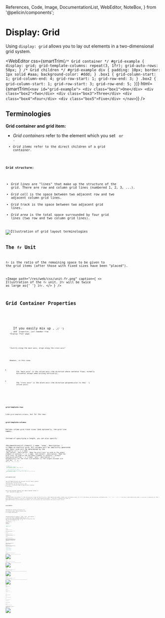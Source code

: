  References,
  Code,
  Image,
  DocumentationList,
  WebEditor,
  NoteBox,
} from '@pelicin/components';

# Display: Grid

Using `display: grid` allows you to lay out elements in a two-dimensional grid system.

<WebEditor
  css={smartTrim(`
    /* Grid container */
    #grid-example {
      display: grid;
      grid-template-columns: repeat(3, 1fr);
      grid-auto-rows: 50px;
    }
    /* Grid children */
    #grid-example div {
      padding: 10px;
      border: 1px solid #aaa;
      background-color: #ddd;
    }
    .box1 {
      grid-column-start: 1;
      grid-column-end: 4;
      grid-row-start: 1;
      grid-row-end: 3;
    }
    .box2 {
      grid-column-start: 1;
      grid-row-start: 3;
      grid-row-end: 5;
    }
  `)}
  html={smartTrim(`
    <nav id="grid-example">
      <div class="box1">One</div>
      <div class="box2">Two</div>
      <div class="box3">Three</div>
      <div class="box4">Four</div>
      <div class="box5">Five</div>
    </nav>
  `)}
/>

## Terminologies

**Grid container and grid item:**

- <dfn>Grid containers</dfn> refer to the element which you set <Code str="display: grid" /> or <Code str="display: inline-grid" />
  .
- <dfn>Grid items</dfn> refer to the direct children of a grid container.

**Grid structure:**

- <dfn>Grid lines</dfn> are "lines" that make up the structure of the grid. There are row and column
  grid lines (numbered 1, 2, 3, ...).
- <dfn>Grid cell</dfn> is the space between two adjacent row and two adjacent column grid lines.
- <dfn>Grid track</dfn> is the space between two adjacent grid lines.
- <dfn>Grid area</dfn> is the total space surrounded by four grid lines (two row and two column grid
  lines).

<Image path="/res/web/css/grid-terminology.png" alt="Illustration of grid layout terminologies" />

## The `fr` Unit

`fr` is the ratio of the remaining space to be given to the grid items (after those with fixed sizes have been "placed").

<Image
  path="/res/web/css/unit-fr.png"
  caption={
    <>
      Illustration of the <code>fr</code> unit. <code>2fr</code> will be twice as large as{' '}
      <code>1fr</code>.
    </>
  }
/>

## Grid Container Properties

<NoteBox type="info" title="Tip!">
  <p>
    If you easily mix up <Code str="justify-content" />, <Code str="align-content" />,{' '}
    <Code str="justify-items" />, and <Code str="align-items" /> properties, just remember from
    "Display: Flex" page:
  </p>
  <p>
    <em>"Justify along the main axis, align along the cross axis"</em>
  </p>
  <p>
    However, in this case:
    <ul>
      <li>
        the "main axis" is the <dfn>inline-axis</dfn> (the direction where sentence flows; normally
        horizontal except when writing vertically),
      </li>
      <li>
        the "cross axis" is the <dfn>block-axis</dfn> (the direction perpendicular to the{' '}
        <dfn>inline axis</dfn>).
      </li>
    </ul>
  </p>
</NoteBox>

### `grid-template-rows`

Like `grid-template-columns`, but for the rows.

### `grid-template-columns`

Defines column grid track sizes (and optionally, the grid line names).

Instead of specifying a length, you can also specify:

<DocumentationList
  items={[
    {
      name: 'none',
      description: (
        <>
          Make no explicit grid. All columns will be implicitly generated and their size will be
          determined by the <Code str="grid-auto-columns" /> property
        </>
      ),
    },
    {
      name: 'max-content',
      description: 'Make the grid track "as wide as the widest element it contains."',
    },
    {
      name: 'min-content',
      description:
        'Make the grid track "as wide as the narrowest element it contains," without causing an overflow.',
    },
    {
      name: 'auto',
      description: (
        <>
          Automatically set the track size between (1) the largest minimum size (set by{' '}
          <Code str="min-width" /> or <Code str="min-height" />
          ), and (2) <Code str="max-content" />.
        </>
      ),
    },
  ]}
/>

```css
.container {
  /* Make three columns */
  grid-template-columns: 100px 100px 1fr;

  /* How to add grid line names */
  /* Add multiple names like this: `[name1 name2]` */
  grid-template-columns: [one] 100px [two] 100px [three] 1fr [four];
}
```

### `grid-template-areas`

Lays out named grid-area into the grid. You will need to specify <code>grid-area: <var>name</var></code> on the grid items.
(Alternatively, you can use `grid-row-*` and `grid-column-*` on the grid items to specify their locations in the grid.)

Each string represent separate rows. Spaces separate columns. A `.` (dot) represents an empty cell.

<WebEditor
  css={smartTrim(`
    /* Grid container */
    /* Note that grid area "a" takes the top-left 2x2 cells */
    #grid-template-areas-example {
      display: grid;
      grid-template-columns: 1fr 1fr 1fr;
      grid-template-rows: 30px 30px 30px;
      grid-template-areas: 
        "a a ."
        "a a ."
        ". b c";
    }
    /* Grid items */
    #grid-template-areas-example .a {
      grid-area: a;
      background-color: #fdd;
    }
    #grid-template-areas-example .b {
      grid-area: b;
      background-color: #dfd;
    }
    #grid-template-areas-example .c {
      grid-area: c;
      background-color: #ddf;
    }
  `)}
  html={smartTrim(`
    <nav id="grid-template-areas-example">
      <div class="a">A</div>
      <div class="b">B</div>
      <div class="c">C</div>
    </nav>
  `)}
/>

### `grid-template`

Shorthand for setting `grid-template-rows`, `grid-template-columns`, and `grid-template-areas` in a single declaration.

<DocumentationList
  items={[
    {
      name: 'none',
      description: (
        <>
          Sets all three longhand properties to <Code str="none" /> (no explicit grid). Rows and
          columns will be implicitly generated; their size will be determined by the{' '}
          <Code str="grid-auto-rows" /> and <Code str="grid-auto-columns" /> properties.
        </>
      ),
    },
    {
      name: '<grid-template-rows> / <grid-template-columns>',
      description: (
        <>
          E.g. <Code str="10px 10px / 20px 20px" />. Sets <Code str="grid-template-rows" /> and{' '}
          <Code str="grid-template-columns" /> to the specified values, and{' '}
          <Code str="grid-template-areas" /> to <Code str="none" /> (no named grid areas)
        </>
      ),
    },
    {
      name: '<grid-template-areas> <grid-template-rows> / <grid-template-column>',
      description: <>See the example below.</>,
    },
  ]}
/>

```css
.container {
  /* Those beside the strings are row track sizes */
  /* Those after '/' are column track sizes */
  grid-template:
    [head-top] 'a a a' auto [head-bottom]
    [main-top] 'b b b' 1fr [main-bottom]
    / auto 1fr auto;
}
```

### `grid-auto-rows`

Like `grid-template-rows`, but for columns that are created _implicitly_.

(Rows are created implicitly by placing a grid item out of range, or when grid auto-placement algorithm created one.)

### `grid-auto-columns`

Like `grid-template-columns`, but for columns that are created _implicitly_.

(Columns are created implicitly by placing a grid item out of range, or when grid auto-placement algorithm created one.)

### `grid-auto-flow`

Controls how grid auto-placement algorithm works.

<DocumentationList
  items={[
    {
      name: 'row',
      description: 'fill in each row in turn, adding new rows as necessary (default)',
    },
    {
      name: 'column',
      description: 'fill in each column in turn, adding new columns as necessary',
    },
    {
      name: 'dense',
      description:
        'attempt to fill in earlier holes in the grid, if smaller items come up later (may cause items to appear out-of-order)',
    },
    { name: 'row dense' },
    { name: 'column dense' },
  ]}
/>

### `grid`

Shorthand for setting _all_ of the explicit and implicit grid properties in a single declaration (`grid-template-rows`, `grid-template-columns`, `grid-template-areas`, `grid-auto-rows`, `grid-auto-columns`, and `grid-auto-flow`).

**Note:** When specifying `auto-flow` on either row or column side, the "length" on that side refers to the implicit track size. "You can only specify the explicit or the implicit grid properties in a single grid declaration."

```css
.container {
  /* <explicit-rows> / <explicit-columns> */
  grid: 100px 100px / 200px 200px;

  /* <implicit-rows> / <explicit-columns> */
  /* Set auto-flow to row, and make it dense
  /* (the 100px here is the `grid-auto-rows` size) */
  grid: auto-flow dense 100px / 200px 200px;

  /* <explicit-rows> / <implicit-columns> */
  /* Set auto-flow to row, and make it dense
  /* (the 200px here is the `grid-auto-columns` size) */
  grid: 100px 100px / auto-flow dense 200px ';
}
```

### `align-items`

Defines how items are aligned along the block-axis (perpendicular to writing direction).

<Image
  path="/res/web/css/grid-align-items.png"
  alt="Different possible values for align-items: start, end, center, stretch"
/>

### `justify-items`

Defines how items are aligned along the inline-axis (the writing direction).

<Image
  path="/res/web/css/grid-justify-items.png"
  alt="Different possible values for justify-items: start, end, center, stretch"
/>

### `align-content`

Defines how the "content" (grid) is aligned along the block-axis, if there's an extra space in the grid container.

<Image
  path="/res/web/css/grid-align-content.png"
  alt="Different possible values for align-content: start, end, center, stretch, space-between, space-around, space-evenly"
/>

### `justify-content`

Defines how the "content" (grid) is aligned along the inline-axis, if there's an extra space in the grid container.

<Image
  path="/res/web/css/grid-justify-content.png"
  alt="Different possible values for justify-content: start, end, center, stretch, space-between, space-around, space-evenly"
/>

### `place-items`

Shorthand for `align-items` and `justify-items`.

```css
.container {
  place-items: <align-items> / <justify-items>;
}
```

### `place-content`

Shorthand for `align-content` and `justify-content`.

```css
.container {
  place-items: <align-content> / <justify-content>;
}
```

### `row-gap`

Specifies gutter size between rows.

### `column-gap`

Specifies gutter size between columns.

### `gap`

Shorthand for `row-gap` and `column-gap`

```css
.container {
  gap: <row-and-column-gap>;
  gap: <row-gap> <column-gap>;
}
```

## Grid Item Properties

### `grid-row-start`

Specifies a grid item's position in the grid.

<DocumentationList
  items={[
    {
      name: 'auto',
      description: 'Place the item automatically (default).',
    },
    {
      nameSpecial: (
        <>
          <Code str="<lineName>" />
        </>
      ),
      description: (
        <>
          Place the item from the row line whose name is <Code str="lineName-start" /> or{' '}
          <Code str="lineName" />.
        </>
      ),
    },
    {
      nameSpecial: (
        <>
          <Code str="<number>" /> or <Code str="<lineName> <number>" />
        </>
      ),
      description: (
        <>
          E.g. <Code str="3" /> or <Code str="my-line 3" />. Place the item from the{' '}
          <Code str="number" />
          -th row line (counting backwards if it is negative). If <Code str="lineName" /> is specified,
          then only lines with that name is counted.
        </>
      ),
    },
    {
      nameSpecial: (
        <>
          <Code str="span <number>" /> or <Code str="span <lineName> <number>" />
        </>
      ),
      description: (
        <>
          E.g. <Code str="span 3" /> or <Code str="span my-line 3" />. Place the item's row start
          line <Code str="number" /> lines away from the row end line. (See{' '}
          <Code str="grid-row-end" /> value or place the item automatically first to determine the
          row end line.) If <Code str="lineName" /> is specified, then only lines with that name is
          counted.
        </>
      ),
    },
  ]}
/>

<Image
  path="/res/web/css/grid-row-column.png"
  caption={
    <>
      Illustration of <code>grid-row-*</code> and <code>grid-column-*</code> (adapted from
      CSS-Tricks).
    </>
  }
/>

### `grid-row-end`

Specifies a grid item's position in the grid.

<DocumentationList
  items={[
    {
      name: 'auto',
      description: 'Place the item automatically (default).',
    },
    {
      nameSpecial: (
        <>
          <Code str="<lineName>" />
        </>
      ),
      description: (
        <>
          Place the item until the row line whose name is <Code str="lineName-end" /> or{' '}
          <Code str="lineName" />.
        </>
      ),
    },
    {
      nameSpecial: (
        <>
          <Code str="<number>" /> or <Code str="<lineName> <number>" />
        </>
      ),
      description: (
        <>
          E.g. <Code str="3" /> or <Code str="my-line 3" />. Place the item until the{' '}
          <Code str="number" />
          -th row line (counting backwards if it is negative). If <Code str="lineName" /> is specified,
          then only lines with that name is counted.
        </>
      ),
    },
    {
      nameSpecial: (
        <>
          <Code str="span <number>" /> or <Code str="span <lineName> <number>" />
        </>
      ),
      description: (
        <>
          E.g. <Code str="span 3" /> or <Code str="span my-line 3" />. Place the item's row end line{' '}
          <Code str="number" /> lines away from the row start line. (See{' '}
          <Code str="grid-row-start" /> value or place the item automatically first to determine the
          row start line.) If <Code str="lineName" /> is specified, then only lines with that name
          is counted.
        </>
      ),
    },
  ]}
/>

### `grid-column-start`

Specifies a grid item's position in the grid.

(See `grid-row-start` explanation for the list of possible values.)

### `grid-column-end`

Specifies a grid item's position in the grid.

(See `grid-row-end` explanation for the list of possible values.)

### `grid-row`

Shorthand for `grid-row-start` and `grid-row-end`.

```css
.item {
  grid-row: <grid-row-start>;
  grid-row: ;
}
```

### `grid-column`

Shorthand for `grid-column-start` and `grid-column-end`.

```css
.item {
  grid-column: <grid-column-start>;
  grid-column: <grid-column-start> / <grid-column-end>;
}
```

### `grid-area`

Gives an item a name so it can be referenced in `grid-template-areas`.

Alternatively, this is a shorthand for `grid-row-start`, `grid-column-start`, `grid-row-end`, and `grid-column-end`.

```css
.item {
  /* Main patterns */
  grid-area: <name>;
  grid-area: <grid-row-start> / <grid-column-start> / <grid-row-end> / <grid-column-end>;
  /* Yea, you can do these too */
  /* See how browsers interpret the meaning value here: */
  /* https://developer.mozilla.org/en-US/docs/Web/CSS/grid-area */
  grid-area: <grid-row-start> / <grid-column-start> / <grid-row-end>;
  grid-area: <grid-row-start> / <grid-column-start>;
  grid-area: <grid-row-start>;
}
```

### `align-self`

Override `align-items` value for this item only. Specify: `auto`, `start`, `end`, `center`, or `stretch`.

(`auto` means use the container's `align-items` value.)

### `justify-self`

Override `justify-items` value for this item only. Specify: `auto`, `start`, `end`, `center`, or `stretch`.

(`auto` means use the container's `justify-items` value.)

### `place-self`

Shorthand for `align-self` and `justify-self`

(If you omit `<justify-self>`, then the value of `<align-self>` is used to set both properties.)

```css
.item {
  place-self: auto;
  place-self: <align-self> / <justify-self>;
  place-self: <align-self>;
}
```

## CSS Functions

### <code>minmax(<var>min</var>, <var>max</var>)</code>

Defines the allowed size range for a grid track. For example, you want a column to be between 200px and 500px (inclusive), depending on the grid container's width.

Instead of specifying a length for <var>min</var> or <var>max</var>, you can also specify:

<DocumentationList
  items={[
    {
      name: 'max-content',
      description: 'Make the grid track "as wide as the widest element it contains."',
    },
    {
      name: 'min-content',
      description:
        'Make the grid track "as wide as the narrowest element it contains," without causing an overflow.',
    },
    {
      name: 'auto',
      description: (
        <>
          When specified as <var>max</var>, it is identical to <Code str="max-content" />. When
          specified as <var>min</var>, it follows the largest minimum size (set by{' '}
          <Code str="min-width" /> or <Code str="min-height" />
          ).
        </>
      ),
    },
  ]}
/>

<Image
  path="/res/web/css/max-content-min-content.png"
  alt="Illustration of max-content and min-content"
/>

### <code>repeat(<var>count</var>, <var>trackSizes</var>)</code>

Repeat the sizes specified in `trackSizes`. You can specify more than one lengths for `trackSizes`.

Instead of specifying a number for <var>count</var>, you can also specify these special values:

<DocumentationList
  items={[
    {
      name: 'auto-fill',
      description: (
        <>
          Set <var>count</var> to the highest number that does not cause the grid to overflow
        </>
      ),
    },
    {
      name: 'auto-fit',
      description: (
        <>
          Behaves like <Code str="auto-fill" />, but all empty tracks are collapsed (so the filled
          tracks can grow to fill the remaining space)
        </>
      ),
    },
  ]}
/>

Instead of specifying a length for <var>trackSizes</var>, you can also specify these special values:

<DocumentationList
  items={[
    {
      name: 'max-content',
      description: 'Make the grid track "as wide as the widest element it contains."',
    },
    {
      name: 'min-content',
      description:
        'Make the grid track "as wide as the narrowest element it contains," without causing an overflow.',
    },
    {
      name: 'auto',
      description: (
        <>
          Automatically set the track size between (1) the largest minimum size (set by{' '}
          <Code str="min-width" /> or <Code str="min-height" />
          ), and (2) <Code str="max-content" />.
        </>
      ),
    },
  ]}
/>

```css
.container {
  /* Same meaning */
  grid-template-columns: repeat(3, 1fr);
  grid-template-columns: 1fr 1fr 1fr;
  /* Also, same meaning */
  grid-template-columns: repeat(3, 1rem 20px);
  grid-template-columns: 1rem 20px 1rem 20px 1rem 20px;
}
```

### <code>fit-content(<var>length</var>)</code>

Specifies track size of `length`, but ensuring that the final value is between `auto` (min) and `max-content` (max).

(With `auto` as the minimum value, it means the minimum value won't be smaller than `min-height` or `min-width` that you specified on the track.)

## References

<References
  references={[
    {
      text: 'A Complete Guide to Grid (CSS Tricks)',
      link: `https://css-tricks.com/snippets/css/complete-guide-grid/`,
    },
    {
      text: 'Basic Concepts of grid layout (MDN)',
      link: `https://developer.mozilla.org/en-US/docs/Web/CSS/CSS_Grid_Layout/Basic_Concepts_of_Grid_Layout`,
    },
    {
      text: 'Box alignment in grid layout (MDN)',
      link: `https://developer.mozilla.org/en-US/docs/Web/CSS/CSS_Box_Alignment/Box_Alignment_In_Grid_Layout`,
    },
    {
      text: 'grid-template-areas (MDN)',
      link: `https://developer.mozilla.org/en-US/docs/Web/CSS/grid-template-areas`,
    },
    {
      text: 'grid-template (MDN)',
      link: `https://developer.mozilla.org/en-US/docs/Web/CSS/grid-template`,
    },
    {
      text: 'grid-auto-columns (MDN)',
      link: `https://developer.mozilla.org/en-US/docs/Web/CSS/grid-auto-columns`,
    },
    {
      text: 'grid (MDN)',
      link: `https://developer.mozilla.org/en-US/docs/Web/CSS/grid`,
    },
    {
      text: 'grid-column-start (MDN)',
      link: `https://developer.mozilla.org/en-US/docs/Web/CSS/grid-column-start`,
    },
    {
      text: 'grid-column-end (MDN)',
      link: `https://developer.mozilla.org/en-US/docs/Web/CSS/grid-column-end`,
    },
    {
      text: 'grid-area (MDN)',
      link: `https://developer.mozilla.org/en-US/docs/Web/CSS/grid-area`,
    },
    {
      text: 'repeat() (MDN)',
      link: `https://developer.mozilla.org/en-US/docs/Web/CSS/repeat()`,
    },
    {
      text: 'minmax() (MDN)',
      link: `https://developer.mozilla.org/en-US/docs/Web/CSS/minmax()`,
    },
    {
      text: 'fit-content() (MDN)',
      link: `https://developer.mozilla.org/en-US/docs/Web/CSS/fit-content()`,
    },
    {
      text: 'CSS Grid Layout: The Minmax Function (Alligator.io)',
      link: `https://alligator.io/css/css-grid-layout-minmax-function/`,
    },
    {
      text: 'How the minmax() Function Works (bitsofcode)',
      link: `https://bitsofco.de/how-the-minmax-function-works/`,
    },
    {
      text: 'How to Use minmax() CSS Grid (Hongkiat)',
      link: `https://www.hongkiat.com/blog/css-grid-layout-minmax/`,
    },
  ]}
></References>
